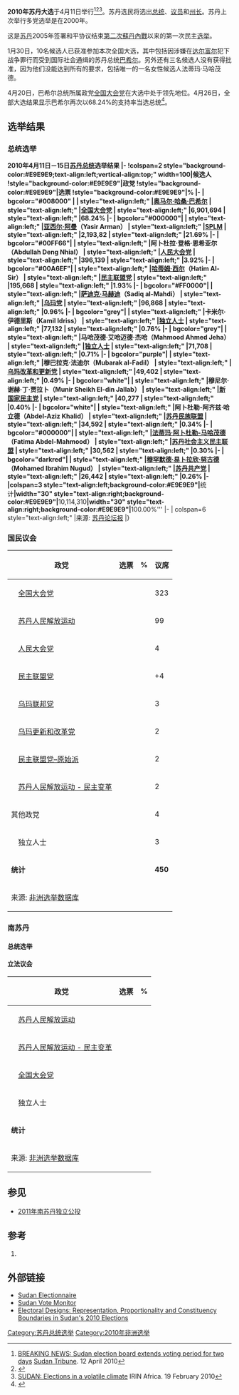 {{Infobox election
|election_name      = 2010年苏丹大选
|country            = 苏丹
|type               = parliamentary
|ongoing            = no
|previous_election  = 2000年苏丹大选
|previous_year      = 2000
|previous_mps       = 
|next_election      = 2015年苏丹大选
|next_year          = 2015
|next_mps           = 
|seats_for_election = 
|party_name        = 无
|election_date      = 2010年4月11日－15日

|colour1            = 008000
|image1             = [[File:Omar_al-Bashir,_12th_AU_Summit,_090131-N-0506A-342.jpg|100px]]
|leader1            = [[奥马尔·巴希尔|奥马尔·巴希尔]]
|leader_since1      = 
|party1             = [[全国大会党_(苏丹)|全国大会党]]
|leaders_seat1      = 
|last_election1     = 
|seats1             = 323
|seat_change1       = –32
|popular_vote1      = 
|percentage1        = 68.2%
|swing1             = 

|colour2            = 000000
|image2             = [[File:Emblem_of_Sudan.svg|100px]]
|leader2            = [[亚西尔·阿曼|亚西尔·阿曼]]<br>（Yasir Arman）
|leader_since2      = 
|party2             = [[苏丹人民解放運動|苏丹人民解放運動]]
|leaders_seat2      = 
|last_election2     = 
|seats2             = 99
|seat_change2       = +99
|popular_vote2      = 
|percentage2        = 22%
|swing2             = 

|colour3            = 00FF66
|image3             = [[File:Emblem_of_Sudan.svg|100px]]
|leader3            = [[哈桑·图拉比|哈桑·图拉比]]<br>(Hassan al-Turabi)
|leader_since3      =
|party3             = [[人民大会党_(苏丹)|人民大会党]]
|leaders_seat3      = 
|last_election3     =
|seats3             = 4
|seat_change3       = +4
|popular_vote3      = 
|percentage3        = 4%
|swing3             = 

|colour4            = 00A6EF
|image4             = 
|leader4            = 哈蒂姆·西尔<br>（Hatim al-Sir）
|party4             = [[民主联盟党_(苏丹)|民主联盟党]]
|percentage4        = 
|seats4             = 4
|seat_change4       = +4

|colour5            = 008000
|image5             = 
|leader5            = [[萨迪克·马赫迪|萨迪克·马赫迪]]
|party5             = [[乌玛党_(苏丹)|乌玛党]]
|percentage5        = 
|seats5             = 3
|seat_change5       = +3

|colour6            = AAAAAA
|image6             = 
|leader6            = 其他
|party6             = 其他
|seats6             = 13
|seat_change6       = –8
|title              = 总统
|posttitle          = 
|before_election    = [[奥马尔·巴希尔|奥马尔·巴希尔]]
|before_party       = [[全国大会党_(苏丹)|全国大会党]]
|after_election     = [[奥马尔·巴希尔|奥马尔·巴希尔]]
|after_party        = [[全国大会党_(苏丹)|全国大会党]]
}}
{{Politics of Sudan}}

'''2010年苏丹大选'''于4月11日举行<ref name=sudantribune734>[http://www.sudantribune.com/spip.php?article34734 BREAKING NEWS: Sudan election board extends voting period for two days] {{Wayback|url=http://www.sudantribune.com/spip.php?article34734 |date=20190606162151 }} [[Sudan_Tribune|Sudan Tribune]]. 12 April 2010</ref><ref>{{cite web |url=http://electionguide.org/country-events.php?ID=202 |title=IFES Election Guide – Country Profile: Sudan – Elections |publisher=Electionguide.org |date= |accessdate=2011-01-10 |archive-date=2012-02-22 |archive-url=https://web.archive.org/web/20120222215259/http://electionguide.org/country-events.php?ID=202 |dead-url=no }}</ref><ref>[http://www.irinnews.org/report.aspx?ReportID=88167 SUDAN: Elections in a volatile climate] {{Wayback|url=http://www.irinnews.org/report.aspx?ReportID=88167 |date=20120214085201 }} IRIN Africa. 19 February 2010</ref>。苏丹选民将选出[[总统|总统]]、[[议员|议员]]和[[州长|州长]]。苏丹上次举行多党选举是在2000年。

这是[[苏丹|苏丹]]2005年签署和平协议结束[[第二次蘇丹內戰|第二次蘇丹內戰]]以来的第一次民主[[选举|选举]]。

1月30日，10名候选人已获准参加本次全国大选，其中包括因涉嫌在[[达尔富尔|达尔富尔]]犯下战争罪行而受到国际社会通缉的苏丹总统[[巴希尔|巴希尔]]。另外还有三名候选人没有获得批准，因为他们没能达到所有的要求，包括唯一的一名女性候选人法蒂玛·马哈茂德。

4月20日，巴希尔总统所属政党[[全国大会党_(苏丹)|全国大会党]]在大选中处于领先地位。4月26日，全部大选结果显示巴希尔再次以68.24%的支持率当选总统<ref>{{cite web |url=http://www.bernama.com/bernama/v5/newsworld.php?id=493737 |title=Elections In Sudan: President Al-Bashir Re-elected |publisher=[[Bernama|Bernama]] |date=2010-04-27 |accessdate=2011-01-10 |archive-date=2016-03-03 |archive-url=https://web.archive.org/web/20160303203915/http://www.bernama.com/bernama/v5/newsworld.php?id=493737 |dead-url=no }}</ref>。

==选举结果==
===总统选举===
{{electiontable|2010年苏丹大选}}'''2010年4月11日－15日[[苏丹总统|苏丹总统]]选举结果
|-
!colspan=2 style="background-color:#E9E9E9;text-align:left;vertical-align:top;" width=100|候选人
!style="background-color:#E9E9E9"|政党
!style="background-color:#E9E9E9"|选票
!style="background-color:#E9E9E9"|%
|-
| bgcolor="#008000" |
| style="text-align:left;" |[[奥马尔·巴希尔|奥马尔·哈桑·巴希尔]]
| style="text-align:left;" |[[全国大会党_(苏丹)|全国大会党]]
| style="text-align:left;" |6,901,694
| style="text-align:left;" |68.24%
|-
| bgcolor="#000000"|
| style="text-align:left;" |[[亚西尔·阿曼|亚西尔·阿曼]]（Yasir Arman）
| style="text-align:left;" |[[苏丹人民解放运动|SPLM]]
| style="text-align:left;" |2,193,82
| style="text-align:left;" |21.69%
|-
| bgcolor="#00FF66"|
| style="text-align:left;" |阿卜杜拉·登格·恩希亚尔（Abdullah Deng Nhial）
| style="text-align:left;" |[[人民大会党_(苏丹)|人民大会党]]
| style="text-align:left;" |396,139
| style="text-align:left;" |3.92%
|-
| bgcolor="#00A6EF"|
| style="text-align:left;" |[[哈蒂姆·西尔|哈蒂姆·西尔]]（Hatim Al-Sir）
| style="text-align:left;" |[[民主联盟党_(苏丹)|民主联盟党]]
| style="text-align:left;" |195,668
| style="text-align:left;" |1.93%
|-
| bgcolor="#FF0000"|
| style="text-align:left;" |[[萨迪克·马赫迪|萨迪克·马赫迪]]（Sadiq al-Mahdi）
| style="text-align:left;" |[[乌玛党_(苏丹)|乌玛党]]
| style="text-align:left;" |96,868
| style="text-align:left;" |0.96%
|-
| bgcolor="grey"|
| style="text-align:left;" |卡米尔·伊德里斯（Kamil Idriss）
| style="text-align:left;" |[[独立人士|独立人士]]
| style="text-align:left;" |77,132
| style="text-align:left;" |0.76%
|-
| bgcolor="grey"|
| style="text-align:left;" |马哈茂德·艾哈迈德·杰哈（Mahmood Ahmed Jeha）
| style="text-align:left;" |[[独立人士|独立人士]]
| style="text-align:left;" |71,708
| style="text-align:left;" |0.71%
|-
| bgcolor="purple"|
| style="text-align:left;" |穆巴拉克·法迪尔（Mubarak al-Fadil）
| style="text-align:left;" |[[乌玛改革和更新党|乌玛改革和更新党]]
| style="text-align:left;" |49,402
| style="text-align:left;" |0.49%
|-
| bgcolor="white"|
| style="text-align:left;" |穆尼尔·谢赫·丁·贾拉卜（Munir Sheikh El-din Jallab）
| style="text-align:left;" |[[新国家民主党|新国家民主党]]
| style="text-align:left;" |40,277
| style="text-align:left;" |0.40%
|-
| bgcolor="white"|
| style="text-align:left;" |阿卜杜勒-阿齐兹·哈立德（Abdel-Aziz Khalid）
| style="text-align:left;" |[[苏丹民族联盟|苏丹民族联盟]]
| style="text-align:left;" |34,592
| style="text-align:left;" |0.34%
|-
| bgcolor="#000000"|
| style="text-align:left;" |[[法蒂玛·阿卜杜勒-马哈茂德|法蒂玛·阿卜杜勒-马哈茂德]]（Fatima Abdel-Mahmood）
| style="text-align:left;" |[[苏丹社会主义民主联盟|苏丹社会主义民主联盟]]
| style="text-align:left;" |30,562
| style="text-align:left;" |0.30%
|-
| bgcolor="darkred"|
| style="text-align:left;" |[[穆罕默德·易卜拉欣·努古德|穆罕默德·易卜拉欣·努古德]]（Mohamed Ibrahim Nugud）
| style="text-align:left;" |[[苏丹共产党|苏丹共产党]]
| style="text-align:left;" |26,442
| style="text-align:left;" |0.26%
|-
|colspan=3 style="text-align:left;background-color:#E9E9E9"|'''统计''' 
|width="30" style="text-align:right;background-color:#E9E9E9"|'''10,114,310'''
|width="30" style="text-align:right;background-color:#E9E9E9"|'''100.00%'''
|-
| colspan=6 style="text-align:left;" |来源: [http://www.sudantribune.com/spip.php?article34901 苏丹论坛报]{{Wayback|url=http://www.sudantribune.com/spip.php?article34901 |date=20190404101844 }}
|}

===国民议会===
{| class=wikitable style=text-align:right
!colspan=2|政党
!选票
!%
!议席
!+/–
|-
|bgcolor="#008000"|
|align=left|[[全国大会党_(苏丹)|全国大会党]]|| || ||323||–32
|-
|bgcolor="#000000"|
|align=left|[[苏丹人民解放军|苏丹人民解放运动]]|| || ||99||+99
|-
|bgcolor="#00FF66"|
|align=left|[[人民大会党_(苏丹)|人民大会党]]|| || ||4||+4
|-
|bgcolor="#00A6EF"|
|align=left|[[民主联盟党_(苏丹)|民主联盟党]]|| || ||+4||+4
|-
|bgcolor="#FF0000"|
|align=left|[[乌玛党_(苏丹)|乌玛联邦党]]|| || ||3||+3
|-
|bgcolor="#800080"|
|align=left|[[乌玛党_(苏丹)|乌玛更新和改革党]]|| || ||2||+2
|-
|
|align=left|[[民主联盟党_(苏丹)|民主联盟党–原始派]]|| || ||2||+2
|-
|bgcolor="#FB2026"|
|align=left|[[苏丹人民解放运动_-_民主变革|苏丹人民解放运动 - 民主变革]]|| || ||2||新
|-
!colspan=2 align=left|其他政党|| || ||4||新
|-
|bgcolor="#DDDDDD"|
|align=left|独立人士|| || ||3||–2
|-
|colspan=2 align=left|'''统计'''|| || ||'''450'''||'''+90'''
|-
|align=left colspan=6|来源: [http://africanelections.tripod.com/sd.html 非洲选举数据库]{{Wayback|url=http://africanelections.tripod.com/sd.html |date=20051225153232 }}
|}

===南苏丹===
{{main|2010年南苏丹大选}}
====总统选举====
{{2010年南苏丹总统选举}}
====立法议会====
{| class=wikitable style=text-align:right
!colspan=2|政党
!选票
!%
!议席
|-
|bgcolor="#0F47AF"|
|align=left|[[苏丹人民解放军|苏丹人民解放运动]]|| || ||160
|-
|bgcolor="#FB2026"|
|align=left|[[苏丹人民解放运动_-_民主变革|苏丹人民解放运动 - 民主变革]]|| || ||2
|-
|bgcolor="#008000"|
|align=left|[[全国大会党_(苏丹)|全国大会党]]|| || ||1
|-
|bgcolor="#DDDDDD"|
|align=left|独立人士|| || ||7
|-
|colspan=2 align=left|'''统计'''|| || ||'''170'''
|-
|align=left colspan=5|来源: [http://africanelections.tripod.com/ssd.html 非洲选举数据库]{{Wayback|url=http://africanelections.tripod.com/ssd.html |date=20120706071743 }}
|}

==参见==
*[[2011年南苏丹独立公投|2011年南苏丹独立公投]]

==参考==
{{Reflist|colwidth=30em}}
# {{cite news | first= | last= | coauthors= | authorlink= | title=苏丹10名候选人获准参加全国大选 | date=2010年1月30日 | publisher= | url=http://www1.voanews.com/chinese/news/politics/SUDAN-ELECTIONS-20100130-83175447.html | work=美国之音 | pages= | accessdate=2010-02-04 | language= | archive-url=https://web.archive.org/web/20100210062816/http://www1.voanews.com/chinese/news/politics/SUDAN-ELECTIONS-20100130-83175447.html | archive-date=2010年2月10日 | dead-url=yes }}

==外部链接==
*[https://web.archive.org/web/20091108135324/http://www.electionnaire.org/ Sudan Electionnaire]
*[https://web.archive.org/web/20110108094558/http://www.sudanvotemonitor.com/ Sudan Vote Monitor]
*[https://web.archive.org/web/20140426171620/http://www.riftvalley.net/resources/file/Electoral%20Designs%20-%20Report%20on%20elections%20in%20Sudan.pdf Electoral Designs: Representation, Proportionality and Constituency Boundaries in Sudan's 2010 Elections]

{{蘇丹選舉}}
[[Category:苏丹总统选举|Category:苏丹总统选举]]
[[Category:2010年非洲选举|Category:2010年非洲选举]]